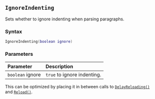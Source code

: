 ::: {.minipage data-latex="{\textwidth}"}
## `IgnoreIndenting`

Sets whether to ignore indenting when parsing paragraphs.

### Syntax {-}

``` .lua
IgnoreIndenting(boolean ignore)
```

### Parameters {-}

**Parameter** | **Description**
| :-- | :-- |
| `boolean` ignore | `true` to ignore indenting. |

:::: {.tipsection data-latex=""}
This can be optimized by placing it in between calls to [`DelayReloading()`](#batch-delayreloading) and [`Reload()`](#batch-reload).
::::
:::

